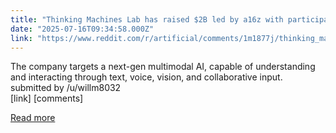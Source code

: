 ```yaml
---
title: "Thinking Machines Lab has raised $2B led by a16z with participation from NVIDIA, Accel, ServiceNow, CISCO, AMD, Jane Street and more who share our mission"
date: "2025-07-16T09:34:58.000Z"
link: "https://www.reddit.com/r/artificial/comments/1m1877j/thinking_machines_lab_has_raised_2b_led_by_a16z/"
---
```


The company targets a next-gen multimodal AI, capable of understanding and interacting through text, voice, vision, and collaborative input.
    submitted by    /u/willm8032  
 [link]   [comments]

[Read more](https://www.reddit.com/r/artificial/comments/1m1877j/thinking_machines_lab_has_raised_2b_led_by_a16z/)
